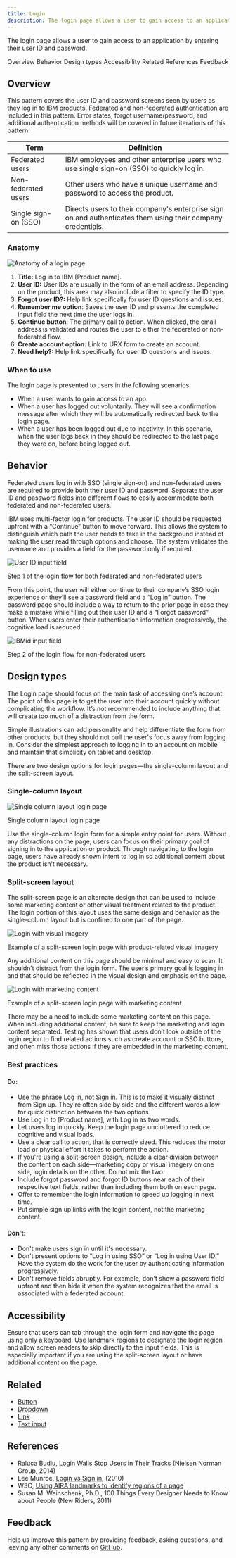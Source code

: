 ```yaml
---
title: Login
description: The login page allows a user to gain access to an application by entering their username and password.
---
```


<PageDescription>

The login page allows a user to gain access to an application by entering their user ID and password.

</PageDescription>

<AnchorLinks>

<AnchorLink>Overview</AnchorLink>
<AnchorLink>Behavior</AnchorLink>
<AnchorLink>Design types</AnchorLink>
<AnchorLink>Accessibility</AnchorLink>
<AnchorLink>Related</AnchorLink>
<AnchorLink>References</AnchorLink>
<AnchorLink>Feedback</AnchorLink>

</AnchorLinks>

## Overview

This pattern covers the user ID and password screens seen by users as they log in to IBM products. Federated and non-federated authentication are included in this pattern. Error states, forgot username/password, and additional authentication methods will be covered in future iterations of this pattern.

| Term                 | Definition                                                                                                  |
| -------------------- | ----------------------------------------------------------------------------------------------------------- |
| Federated users      | IBM employees and other enterprise users who use single sign-on (SSO) to quickly log in.                    |
| Non-federated users  | Other users who have a unique username and password to access the product.                                  |
| Single sign-on (SSO) | Directs users to their company's enterprise sign on and authenticates them using their company credentials. |

### Anatomy

<Row>
<Column colLg={12}>

![Anatomy of a login page](/images/Login_anatomy.jpg)

</Column>
</Row>

1. **Title:** Log in to IBM [Product name].
1. **User ID:** User IDs are usually in the form of an email address. Depending on the product, this area may also include a filter to specify the ID type.
1. **Forgot user ID?:** Help link specifically for user ID questions and issues.
1. **Remember me option**: Saves the user ID and presents the completed input field the next time the user logs in.
1. **Continue button**: The primary call to action. When clicked, the email address is validated and routes the user to either the federated or non-federated flow.
1. **Create account option:** Link to URX form to create an account.
1. **Need help?:** Help link specifically for user ID questions and issues.

### When to use

The login page is presented to users in the following scenarios:

- When a user wants to gain access to an app.
- When a user has logged out voluntarily. They will see a confirmation message after which they will be automatically redirected back to the login page.
- When a user has been logged out due to inactivity. In this scenario, when the user logs back in they should be redirected to the last page they were on, before being logged out.

## Behavior

Federated users log in with SSO (single sign-on) and non-federated users are required to provide both their user ID and password. Separate the user ID and password fields into different flows to easily accommodate both federated and non-federated users.

IBM uses multi-factor login for products. The user ID should be requested upfront with a “Continue” button to move forward. This allows the system to distinguish which path the user needs to take in the background instead of making the user read through options and choose. The system validates the username and provides a field for the password only if required.

<Row>
<Column colLg={8}>

![User ID input field](/images/IBMid_field.jpg)

<Caption>
  Step 1 of the login flow for both federated and non-federated users
</Caption>

</Column>
</Row>

From this point, the user will either continue to their company’s SSO login experience or they’ll see a password field and a “Log in” button. The password page should include a way to return to the prior page in case they make a mistake while filling out their user ID and a “Forgot password” button. When users enter their authentication information progressively, the cognitive load is reduced.

<Row>
<Column colLg={8}>

![IBMid input field](/images/Login_password_field.jpg)

<Caption>Step 2 of the login flow for non-federated users</Caption>

</Column>
</Row>

## Design types

The Login page should focus on the main task of accessing one’s account. The point of this page is to get the user into their account quickly without complicating the workflow. It’s not recommended to include anything that will create too much of a distraction from the form.

Simple illustrations can add personality and help differentiate the form from other products, but they should not pull the user's focus away from logging in. Consider the simplest approach to logging in to an account on mobile and maintain that simplicity on tablet and desktop.

There are two design options for login pages—the single-column layout and the split-screen layout.

### Single-column layout

<Row>
<Column colLg={12}>

![Single column layout login page](/images/single_Col_login.jpg)

<Caption>Single column layout login page</Caption>

</Column>
</Row>

Use the single-column login form for a simple entry point for users. Without any distractions on the page, users can focus on their primary goal of signing in to the application or product. Through navigating to the login page, users have already shown intent to log in so additional content about the product isn’t necessary.

### Split-screen layout

The split-screen page is an alternate design that can be used to include some marketing content or other visual treatment related to the product. The login portion of this layout uses the same design and behavior as the single-column layout but is confined to one part of the page.

<Row>
<Column colLg={12}>

![Login with visual imagery](/images/Login_with_graphic.jpg)

<Caption>
  Example of a split-screen login page with product-related visual imagery
</Caption>

</Column>
</Row>

Any additional content on this page should be minimal and easy to scan. It shouldn’t distract from the login form. The user’s primary goal is logging in and that should be reflected in the visual design and emphasis on the page.

<Row>
<Column colLg={12}>

![Login with marketing content](/images/Login_marketing_material.jpg)

<Caption>Example of a split-screen login page with marketing content</Caption>

</Column>
</Row>

There may be a need to include some marketing content on this page. When including additional content, be sure to keep the marketing and login content separated. Testing has shown that users don’t look outside of the login region to find related actions such as create account or SSO buttons, and often miss those actions if they are embedded in the marketing content.

### Best practices

#### Do:

- Use the phrase Log in, not Sign in. This is to make it visually distinct from Sign up. They're often side by side and the different words allow for quick distinction between the two options.
- Use Log in to [Product name], with Log in as two words.
- Let users log in quickly. Keep the login page uncluttered to reduce cognitive and visual loads.
- Use a clear call to action, that is correctly sized. This reduces the motor load or physical effort it takes to perform the action.
- If you're using a split-screen design, include a clear division between the content on each side—marketing copy or visual imagery on one side, login details on the other. Do not mix the two.
- Include forgot password and forgot ID buttons near each of their respective text fields, rather than including them both on each page.
- Offer to remember the login information to speed up logging in next time.
- Put simple sign up links with the login content, not the marketing content.

#### Don't:

- Don't make users sign in until it's necessary.
- Don't present options to “Log in using SSO” or “Log in using User ID.” Have the system do the work for the user by authenticating information progressively.
- Don't remove fields abruptly. For example, don't show a password field upfront and then hide it when the system recognizes that the email is associated with a federated account.

## Accessibility

Ensure that users can tab through the login form and navigate the page using only a keyboard. Use landmark regions to designate the login region and allow screen readers to skip directly to the input fields. This is especially important if you are using the split-screen layout or have additional content on the page.

## Related

- [Button](https://www.carbondesignsystem.com/components/button/code)
- [Dropdown](https://www.carbondesignsystem.com/components/dropdown/code)
- [Link](https://www.carbondesignsystem.com/components/link/code)
- [Text input](https://www.carbondesignsystem.com/components/text-input/code)

## References

- Raluca Budiu, [Login Walls Stop Users in Their Tracks](https://www.nngroup.com/articles/login-walls/) (Nielsen Norman Group, 2014)
- Lee Munroe, [Login vs Sign in](https://www.leemunroe.com/login-vs-signin/), (2010)
- W3C, [Using AIRA landmarks to identify regions of a page](https://www.w3.org/TR/WCAG20-TECHS/ARIA11.html)
- Susan M. Weinschenk, Ph.D., 100 Things Every Designer Needs to Know about People (New Riders, 2011)

## Feedback

Help us improve this pattern by providing feedback, asking questions, and leaving any other comments on [GitHub](https://github.com/carbon-design-system/carbon-website/issues/new?assignees=&labels=feedback&template=feedback.md).
